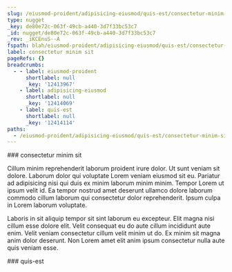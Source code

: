 ```yaml
---
slug: /eiusmod-proident/adipisicing-eiusmod/quis-est/consectetur-minim-sit
type: nugget
_key: de80e72c-063f-49cb-a440-3d7f33bc53c7
_id: nugget/de80e72c-063f-49cb-a440-3d7f33bc53c7
_rev: _iKCEnuS--A
fspath: blah/eiusmod-proident/adipisicing-eiusmod/quis-est/consectetur-minim-sit.md
label: consectetur minim sit
pageRefs: {}
breadcrumbs:
  - - label: eiusmod-proident
      shortlabel: null
      _key: '12413967'
    - label: adipisicing-eiusmod
      shortlabel: null
      _key: '12414069'
    - label: quis-est
      shortlabel: null
      _key: '12414114'
paths:
  - /eiusmod-proident/adipisicing-eiusmod/quis-est/consectetur-minim-sit
---
```


<NuggetArea>
<Nugget slug="/eiusmod-proident/adipisicing-eiusmod/quis-est/consectetur-minim-sit" type="nugget" _key="de80e72c-063f-49cb-a440-3d7f33bc53c7" _id="nugget/de80e72c-063f-49cb-a440-3d7f33bc53c7" _rev="_iKCEnuS--A" fspath="blah/eiusmod-proident/adipisicing-eiusmod/quis-est/consectetur-minim-sit.md" label="consectetur minim sit" paths="/eiusmod-proident/adipisicing-eiusmod/quis-est/consectetur-minim-sit">
<NuggetBody>
### consectetur minim sit

Cillum minim reprehenderit laborum proident irure dolor. Ut sunt veniam sit dolore. Laborum dolor qui voluptate Lorem veniam eiusmod sit eu. Pariatur ad adipisicing nisi qui duis ex minim laborum minim minim. Tempor Lorem ut ipsum velit id. Ea tempor nostrud amet deserunt ullamco dolore laborum commodo cillum laborum qui consectetur dolor reprehenderit. Ipsum culpa in Lorem laborum voluptate.

Laboris in sit aliquip tempor sit sint laborum eu excepteur. Elit magna nisi cillum esse dolore elit. Velit consequat eu do aute cillum incididunt aute enim. Velit veniam consectetur cillum velit minim ut do. Ex minim sit magna anim dolor deserunt. Non Lorem amet elit anim ipsum consectetur nulla aute quis veniam esse.

</NuggetBody>
<Breadcrumbs>
<Crumbs>
<Crumb _key="12413967" label="eiusmod-proident" /><Crumb _key="12414069" label="adipisicing-eiusmod" /><Crumb _key="12414114" label="quis-est" />
</Crumbs>
</Breadcrumbs>
</Nugget>

<NuggetsInbound>
</NuggetsInbound>
<NuggetsOutbound>
</NuggetsOutbound>
</NuggetArea>
<PassagesInbound>
<Passage direction="inbound" type="passage" _key="12414114" _id="passage/12414114" _rev="_iKCEnuS--_" label="quis-est" passage="quis-est" fspath="blah/eiusmod-proident/adipisicing-eiusmod/quis-est" paths="/eiusmod-proident/adipisicing-eiusmod/quis-est" slug="/eiusmod-proident/adipisicing-eiusmod/quis-est">
<NuggetBody>
### quis-est

</NuggetBody>
<Breadcrumbs>
<Crumbs>
<Crumb _key="12413967" label="eiusmod-proident" /><Crumb _key="12414069" label="adipisicing-eiusmod" />
</Crumbs>
</Breadcrumbs>
</Passage>

</PassagesInbound>
<PassagesOutbound>
</PassagesOutbound>